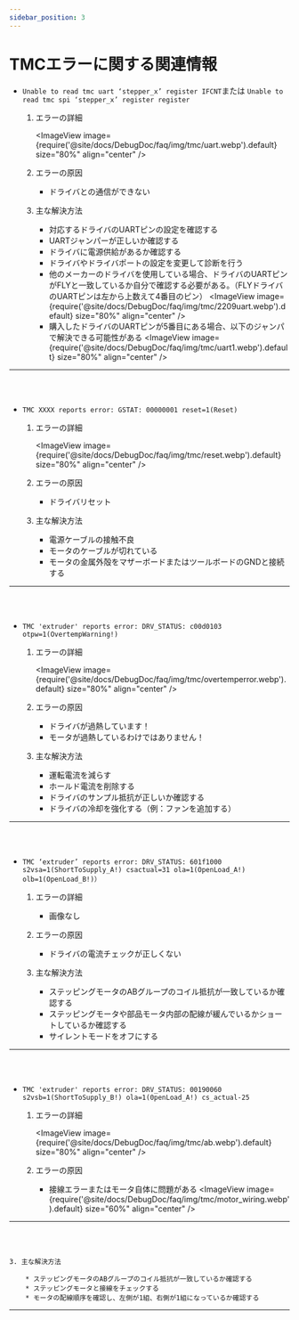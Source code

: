 ```yaml
---
sidebar_position: 3
---
```




# TMCエラーに関する関連情報

* `Unable to read tmc uart ‘stepper_x’ register IFCNT`または `Unable to read tmc spi ‘stepper_x’ register register`

    1. エラーの詳細

        <ImageView image={require('@site/docs/DebugDoc/faq/img/tmc/uart.webp').default} size="80%" align="center" />

    2. エラーの原因

        * ドライバとの通信ができない

    3. 主な解決方法

        * 対応するドライバのUARTピンの設定を確認する
        * UARTジャンパーが正しいか確認する
        * ドライバに電源供給があるか確認する
        * ドライバやドライバポートの設定を変更して診断を行う
        * 他のメーカーのドライバを使用している場合、ドライバのUARTピンがFLYと一致しているか自分で確認する必要がある。（FLYドライバのUARTピンは左から上数えて4番目のピン）
        <ImageView image={require('@site/docs/DebugDoc/faq/img/tmc/2209uart.webp').default} size="80%" align="center" />
        * 購入したドライバのUARTピンが5番目にある場合、以下のジャンパで解決できる可能性がある
        <ImageView image={require('@site/docs/DebugDoc/faq/img/tmc/uart1.webp').default} size="80%" align="center" />
---
<br/>
<br/>

* `TMC XXXX reports error: GSTAT: 00000001 reset=1(Reset) `

    1. エラーの詳細

        <ImageView image={require('@site/docs/DebugDoc/faq/img/tmc/reset.webp').default} size="80%" align="center" />

    2. エラーの原因

        * ドライバリセット

    3. 主な解決方法

        * 電源ケーブルの接触不良
        * モータのケーブルが切れている
        * モータの金属外殻をマザーボードまたはツールボードのGNDと接続する
---
<br/>
<br/>

* `TMC 'extruder' reports error: DRV_STATUS: c00d0103 otpw=1(OvertempWarning!) `

    1. エラーの詳細

        <ImageView image={require('@site/docs/DebugDoc/faq/img/tmc/overtemperror.webp').default} size="80%" align="center" />

    2. エラーの原因

        * ドライバが過熱しています！
        * モータが過熱しているわけではありません！

    3. 主な解決方法

        * 運転電流を減らす
        * ホールド電流を削除する
        * ドライバのサンプル抵抗が正しいか確認する
        * ドライバの冷却を強化する（例：ファンを追加する）
---
<br/>
<br/>

* `TMC ‘extruder’ reports error: DRV_STATUS: 601f1000 s2vsa=1(ShortToSupply_A!) csactual=31 ola=1(OpenLoad_A!) olb=1(OpenLoad_B!)）`

    1. エラーの詳細

        * 画像なし

    2. エラーの原因

        * ドライバの電流チェックが正しくない

    3. 主な解決方法

        * ステッピングモータのABグループのコイル抵抗が一致しているか確認する
        * ステッピングモータや部品モータ内部の配線が緩んでいるかショートしているか確認する
        * サイレントモードをオフにする
---
<br/>
<br/>

* `TMC 'extruder' reports error: DRV_STATUS: 00190060 s2vsb=1(ShortToSupply_B!) ola=1(0penLoad_A!) cs_actual-25`

    1. エラーの詳細

        <ImageView image={require('@site/docs/DebugDoc/faq/img/tmc/ab.webp').default} size="80%" align="center" />

    2. エラーの原因

        * 接線エラーまたはモータ自体に問題がある
        <ImageView image={require('@site/docs/DebugDoc/faq/img/tmc/motor_wiring.webp').default} size="60%" align="center" />
---
<br/>
<br/>

    3. 主な解決方法

        * ステッピングモータのABグループのコイル抵抗が一致しているか確認する
        * ステッピングモータと接線をチェックする
        * モータの配線順序を確認し、左側が1組、右側が1組になっているか確認する
---
